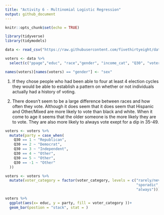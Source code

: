 ```yaml
---
title: "Activity 6 - Multinomial Logistic Regression"
output: github_document
---
```


```r
knitr::opts_chunk$set(echo = TRUE)
```

```r

library(tidyverse)
library(tidymodels)

```


```r
data <- read_csv("https://raw.githubusercontent.com/fivethirtyeight/data/master/non-voters/nonvoters_data.csv")
```

```r

voters <- data %>% 
  select(c("ppage","educ", "race","gender", "income_cat", "Q30", "voter_category"))
```

```r

names(voters)[names(voters) == "gender"] <- "sex"

```

1. If they chose people who had been able to four at least 4 election cycles they would be able to establish a pattern on whether or not individuals actually had a history of voting.

2. There doesn't seem to be a large difference between races and how often they vote. Although it does seem that it does seem that Hispanic and Other/Mixed are more likely to vote than black and white. When it come to age it seems that the older someone is the more likely they are to vote. They are also more likely to always vote exept for a dip in 35-49.


```r
voters <- voters %>%
  mutate(party = case_when(
    Q30 == 1 ~ "Republican",
    Q30 == 2 ~ "Democrat",
    Q30 == 3 ~ "Independent",    
    Q30 == 4 ~ "Other",
    Q30 == 5 ~ "Other",
    Q30 == -1 ~ "Other"
  ))
```

```r

voters <- voters %>% 
  mutate(voter_category = factor(voter_category, levels = c("rarely/never",
                                                            "sporadic",
                                                            "always")))
```

```r

voters %>% 
  ggplot(aes(x= educ, y = party, fill = voter_category ))+
  geom_bar(postion = "stack", stat = )

```

